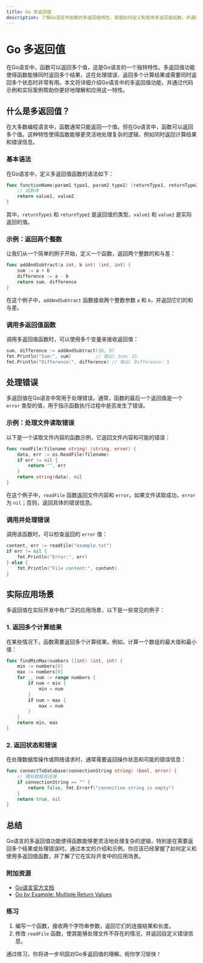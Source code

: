 ```yaml
---
title: Go 多返回值
description: 了解Go语言中函数的多返回值特性，掌握如何定义和使用多返回值函数，并通过实际案例加深理解。
---
```


# Go 多返回值

在Go语言中，函数可以返回多个值，这是Go语言的一个独特特性。多返回值功能使得函数能够同时返回多个结果，这在处理错误、返回多个计算结果或需要同时返回多个状态时非常有用。本文将详细介绍Go语言中的多返回值功能，并通过代码示例和实际案例帮助你更好地理解和应用这一特性。

## 什么是多返回值？

在大多数编程语言中，函数通常只能返回一个值。但在Go语言中，函数可以返回多个值。这种特性使得函数能够更灵活地处理复杂的逻辑，例如同时返回计算结果和错误信息。

### 基本语法

在Go语言中，定义多返回值函数的语法如下：

```go
func functionName(param1 type1, param2 type2) (returnType1, returnType2) {
    // 函数体
    return value1, value2
}
```

其中，`returnType1` 和 `returnType2` 是返回值的类型，`value1` 和 `value2` 是实际返回的值。

### 示例：返回两个整数

让我们从一个简单的例子开始，定义一个函数，返回两个整数的和与差：

```go
func addAndSubtract(a int, b int) (int, int) {
    sum := a + b
    difference := a - b
    return sum, difference
}
```

在这个例子中，`addAndSubtract` 函数接收两个整数参数 `a` 和 `b`，并返回它们的和与差。

### 调用多返回值函数

调用多返回值函数时，可以使用多个变量来接收返回值：

```go
sum, difference := addAndSubtract(10, 5)
fmt.Println("Sum:", sum)         // 输出: Sum: 15
fmt.Println("Difference:", difference) // 输出: Difference: 5
```

## 处理错误

多返回值在Go语言中常用于处理错误。通常，函数的最后一个返回值是一个 `error` 类型的值，用于指示函数执行过程中是否发生了错误。

### 示例：处理文件读取错误

以下是一个读取文件内容的函数示例，它返回文件内容和可能的错误：

```go
func readFile(filename string) (string, error) {
    data, err := os.ReadFile(filename)
    if err != nil {
        return "", err
    }
    return string(data), nil
}
```

在这个例子中，`readFile` 函数返回文件内容和 `error`。如果文件读取成功，`error` 为 `nil`；否则，返回具体的错误信息。

### 调用并处理错误

调用该函数时，可以检查返回的 `error` 值：

```go
content, err := readFile("example.txt")
if err != nil {
    fmt.Println("Error:", err)
} else {
    fmt.Println("File content:", content)
}
```

## 实际应用场景

多返回值在实际开发中有广泛的应用场景，以下是一些常见的例子：

### 1. 返回多个计算结果

在某些情况下，函数需要返回多个计算结果。例如，计算一个数组的最大值和最小值：

```go
func findMinMax(numbers []int) (int, int) {
    min := numbers[0]
    max := numbers[0]
    for _, num := range numbers {
        if num < min {
            min = num
        }
        if num > max {
            max = num
        }
    }
    return min, max
}
```

### 2. 返回状态和错误

在处理数据库操作或网络请求时，通常需要返回操作状态和可能的错误信息：

```go
func connectToDatabase(connectionString string) (bool, error) {
    // 模拟数据库连接
    if connectionString == "" {
        return false, fmt.Errorf("connection string is empty")
    }
    return true, nil
}
```

## 总结

Go语言的多返回值功能使得函数能够更灵活地处理复杂的逻辑，特别是在需要返回多个结果或处理错误时。通过本文的介绍和示例，你应该已经掌握了如何定义和使用多返回值函数，并了解了它在实际开发中的应用场景。

### 附加资源

- [Go语言官方文档](https://golang.org/doc/)
- [Go by Example: Multiple Return Values](https://gobyexample.com/multiple-return-values)

### 练习

1. 编写一个函数，接收两个字符串参数，返回它们的连接结果和长度。
2. 修改 `readFile` 函数，使其能够处理文件不存在的情况，并返回自定义错误信息。

通过练习，你将进一步巩固对Go多返回值的理解。祝你学习愉快！